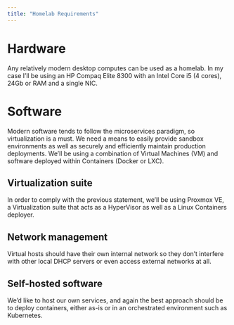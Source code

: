 ```yaml
---
title: "Homelab Requirements"
---
```

# Hardware
Any relatively modern desktop computes can be used as a homelab. In my case I'll be using an HP Compaq Elite 8300 with an Intel Core i5 (4 cores), 24Gb or RAM and a single NIC.

# Software
Modern software tends to follow the microservices paradigm, so virtualization is a must. We need a means to easily provide sandbox environments as well as securely and efficiently maintain production deployments. We'll be using a combination of Virtual Machines (VM) and software deployed within Containers (Docker or LXC).

## Virtualization suite
In order to comply with the previous statement, we'll be using Proxmox VE, a Virtualization suite that acts as a HyperVisor as well as a Linux Containers deployer.

## Network management
Virtual hosts should have their own internal network so they don't interfere with other local DHCP servers or even access external networks at all.

## Self-hosted software
We'd like to host our own services, and again the best approach should be to deploy containers, either as-is or in an orchestrated environment such as Kubernetes.


